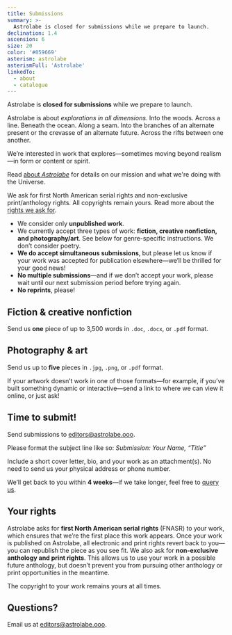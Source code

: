 ```yaml
---
title: Submissions
summary: >-
  Astrolabe is closed for submissions while we prepare to launch.
declination: 1.4
ascension: 6
size: 20
color: '#059669'
asterism: astrolabe
asterismFull: 'Astrolabe'
linkedTo:
  - about
  - catalogue
---
```


Astrolabe is **closed for submissions** while we prepare to launch.

<Break />

Astrolabe is about *explorations in all dimensions*. Into the woods. Across a line. Beneath the ocean. Along a seam.
Into the branches of an alternate present or the crevasse of an alternate future. Across the rifts between one another. 

We’re interested in work that explores&mdash;sometimes moving beyond realism&mdash;in form or content or spirit.

Read [about *Astrolabe*](/about) for details on our mission and what we're doing with the Universe.

We ask for first North American serial rights and non-exclusive print/anthology rights. All copyrights remain yours.
Read more about the [rights we ask for](#your-rights).

- We consider only **unpublished work**.
- We currently accept three types of work: **fiction, creative nonfiction, and photography/art**. See below for
  genre-specific instructions. We don’t consider poetry.
- **We do accept simultaneous submissions**, but please let us know if your work was accepted for publication
  elsewhere—we’ll be thrilled for your good news!
- **No multiple submissions**—and if we don’t accept your work, please wait until our next submission period before
  trying again.
- **No reprints**, please!

## Fiction & creative nonfiction

Send us **one** piece of up to 3,500 words in `.doc`, `.docx`, or `.pdf` format.

## Photography &amp; art

Send us up to **five** pieces in `.jpg`, `.png`, or `.pdf` format. 

If your artwork doesn’t work in one of those formats—for example, if you’ve built something dynamic or interactive—send
a link to where we can view it online, or just ask!

## Time to submit!

Send submissions to [editors@astrolabe.ooo](mailto:editors@astrolabe.ooo).

Please format the subject line like so: *Submission: Your Name, “Title”*

Include a short cover letter, bio, and your work as an attachment(s). No need to send us your physical address or phone
number.

We’ll get back to you within **4 weeks**—if we take longer, feel free to [query us](mailto:editors@astrolabe.ooo).

## Your rights

Astrolabe asks for **first North American serial rights** (FNASR) to your work, which ensures that we’re the first place
this work appears. Once your work is published on Astrolabe, all electronic and print rights revert back to you—you can
republish the piece as you see fit. We also ask for **non-exclusive anthology and print rights**. This allows us to use
your work in a possible future anthology, but doesn’t prevent you from pursuing other anthology or print opportunities
in the meantime.

The copyright to your work remains yours at all times.

## Questions?

Email us at [editors@astrolabe.ooo](mailto:editors@astrolabe.ooo).
